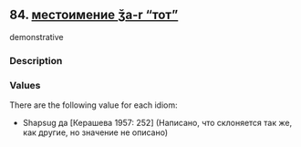 ## 84. <a href =  'https://agricolamz.github.io/The_Circassian_Isoglosses_Database/84.html' target='_blank'>местоимение ǯa-r "тот"</a>
demonstrative

### Description



### Values
There are the following value for each idiom:

* Shapsug  да [Керашева 1957: 252] (Написано, что склоняется так же, как другие, но значение не описано)

